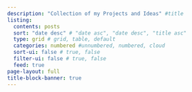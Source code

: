 ```yaml
---
description: "Collection of my Projects and Ideas" #title
listing:
  contents: posts
  sort: "date desc" # "date asc", "date desc", "title asc" 
  type: grid # grid, table, default
  categories: numbered #unnumbered, numbered, cloud
  sort-ui: false # true, false
  filter-ui: false # true, false
  feed: true
page-layout: full
title-block-banner: true
---
```

